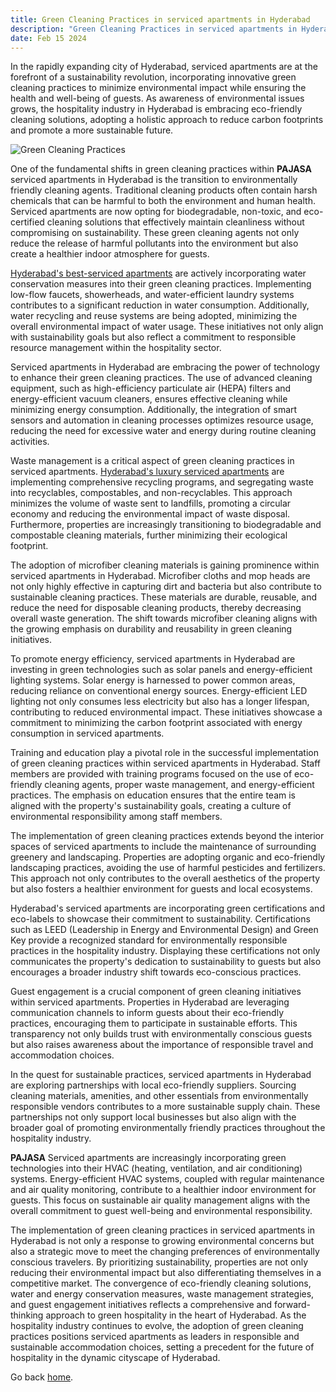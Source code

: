 ```yaml
---
title: Green Cleaning Practices in serviced apartments in Hyderabad
description: "Green Cleaning Practices in serviced apartments in Hyderabad"
date: Feb 15 2024
---
```


In the rapidly expanding city of Hyderabad, serviced apartments are at the forefront of a sustainability revolution, incorporating innovative green cleaning practices to minimize environmental impact while ensuring the health and well-being of guests. As awareness of environmental issues grows, the hospitality industry in Hyderabad is embracing eco-friendly cleaning solutions, adopting a holistic approach to reduce carbon footprints and promote a more sustainable future.

![Green Cleaning Practices](/images/green-city-post-1.png)

One of the fundamental shifts in green cleaning practices within **PAJASA** serviced apartments in Hyderabad is the transition to environmentally friendly cleaning agents. Traditional cleaning products often contain harsh chemicals that can be harmful to both the environment and human health. Serviced apartments are now opting for biodegradable, non-toxic, and eco-certified cleaning solutions that effectively maintain cleanliness without compromising on sustainability. These green cleaning agents not only reduce the release of harmful pollutants into the environment but also create a healthier indoor atmosphere for guests.
 
[Hyderabad's best-serviced apartments](https://www.pajasaapartments.com/in/hyderabad/hitec-city/) are actively incorporating water conservation measures into their green cleaning practices. Implementing low-flow faucets, showerheads, and water-efficient laundry systems contributes to a significant reduction in water consumption. Additionally, water recycling and reuse systems are being adopted, minimizing the overall environmental impact of water usage. These initiatives not only align with sustainability goals but also reflect a commitment to responsible resource management within the hospitality sector.
 
Serviced apartments in Hyderabad are embracing the power of technology to enhance their green cleaning practices. The use of advanced cleaning equipment, such as high-efficiency particulate air (HEPA) filters and energy-efficient vacuum cleaners, ensures effective cleaning while minimizing energy consumption. Additionally, the integration of smart sensors and automation in cleaning processes optimizes resource usage, reducing the need for excessive water and energy during routine cleaning activities.
 
Waste management is a critical aspect of green cleaning practices in serviced apartments. [Hyderabad's luxury serviced apartments](https://www.pajasaapartments.com/in/hyderabad/hitec-city/) are implementing comprehensive recycling programs, and segregating waste into recyclables, compostables, and non-recyclables. This approach minimizes the volume of waste sent to landfills, promoting a circular economy and reducing the environmental impact of waste disposal. Furthermore, properties are increasingly transitioning to biodegradable and compostable cleaning materials, further minimizing their ecological footprint.
 
The adoption of microfiber cleaning materials is gaining prominence within serviced apartments in Hyderabad. Microfiber cloths and mop heads are not only highly effective in capturing dirt and bacteria but also contribute to sustainable cleaning practices. These materials are durable, reusable, and reduce the need for disposable cleaning products, thereby decreasing overall waste generation. The shift towards microfiber cleaning aligns with the growing emphasis on durability and reusability in green cleaning initiatives.
 
To promote energy efficiency, serviced apartments in Hyderabad are investing in green technologies such as solar panels and energy-efficient lighting systems. Solar energy is harnessed to power common areas, reducing reliance on conventional energy sources. Energy-efficient LED lighting not only consumes less electricity but also has a longer lifespan, contributing to reduced environmental impact. These initiatives showcase a commitment to minimizing the carbon footprint associated with energy consumption in serviced apartments.
 
Training and education play a pivotal role in the successful implementation of green cleaning practices within serviced apartments in Hyderabad. Staff members are provided with training programs focused on the use of eco-friendly cleaning agents, proper waste management, and energy-efficient practices. The emphasis on education ensures that the entire team is aligned with the property's sustainability goals, creating a culture of environmental responsibility among staff members.
 
The implementation of green cleaning practices extends beyond the interior spaces of serviced apartments to include the maintenance of surrounding greenery and landscaping. Properties are adopting organic and eco-friendly landscaping practices, avoiding the use of harmful pesticides and fertilizers. This approach not only contributes to the overall aesthetics of the property but also fosters a healthier environment for guests and local ecosystems.
 
Hyderabad's serviced apartments are incorporating green certifications and eco-labels to showcase their commitment to sustainability. Certifications such as LEED (Leadership in Energy and Environmental Design) and Green Key provide a recognized standard for environmentally responsible practices in the hospitality industry. Displaying these certifications not only communicates the property's dedication to sustainability to guests but also encourages a broader industry shift towards eco-conscious practices.
 
Guest engagement is a crucial component of green cleaning initiatives within serviced apartments. Properties in Hyderabad are leveraging communication channels to inform guests about their eco-friendly practices, encouraging them to participate in sustainable efforts. This transparency not only builds trust with environmentally conscious guests but also raises awareness about the importance of responsible travel and accommodation choices.
 
In the quest for sustainable practices, serviced apartments in Hyderabad are exploring partnerships with local eco-friendly suppliers. Sourcing cleaning materials, amenities, and other essentials from environmentally responsible vendors contributes to a more sustainable supply chain. These partnerships not only support local businesses but also align with the broader goal of promoting environmentally friendly practices throughout the hospitality industry.
 
**PAJASA** Serviced apartments are increasingly incorporating green technologies into their HVAC (heating, ventilation, and air conditioning) systems. Energy-efficient HVAC systems, coupled with regular maintenance and air quality monitoring, contribute to a healthier indoor environment for guests. This focus on sustainable air quality management aligns with the overall commitment to guest well-being and environmental responsibility.
 
The implementation of green cleaning practices in serviced apartments in Hyderabad is not only a response to growing environmental concerns but also a strategic move to meet the changing preferences of environmentally conscious travelers. By prioritizing sustainability, properties are not only reducing their environmental impact but also differentiating themselves in a competitive market. The convergence of eco-friendly cleaning solutions, water and energy conservation measures, waste management strategies, and guest engagement initiatives reflects a comprehensive and forward-thinking approach to green hospitality in the heart of Hyderabad. As the hospitality industry continues to evolve, the adoption of green cleaning practices positions serviced apartments as leaders in responsible and sustainable accommodation choices, setting a precedent for the future of hospitality in the dynamic cityscape of Hyderabad.

Go back [home](/).